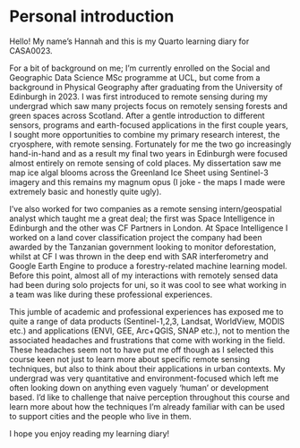 # Personal introduction {.unnumbered}

Hello! My name's Hannah and this is my Quarto learning diary for CASA0023.

For a bit of background on me; I'm currently enrolled on the Social and Geographic Data Science MSc programme at UCL, but come from a background in Physical Geography after graduating from the University of Edinburgh in 2023. I was first introduced to remote sensing during my undergrad which saw many projects focus on remotely sensing forests and green spaces across Scotland. After a gentle introduction to different sensors, programs and earth-focused applications in the first couple years, I sought more opportunities to combine my primary research interest, the cryosphere, with remote sensing. Fortunately for me the two go increasingly hand-in-hand and as a result my final two years in Edinburgh were focused almost entirely on remote sensing of cold places. My dissertation saw me map ice algal blooms across the Greenland Ice Sheet using Sentinel-3 imagery and this remains my magnum opus (I joke - the maps I made were extremely basic and honestly quite ugly).

I've also worked for two companies as a remote sensing intern/geospatial analyst which taught me a great deal; the first was Space Intelligence in Edinburgh and the other was CF Partners in London. At Space Intelligence I worked on a land cover classification project the company had been awarded by the Tanzanian government looking to monitor deforestation, whilst at CF I was thrown in the deep end with SAR interferometry and Google Earth Engine to produce a forestry-related machine learning model. Before this point, almost all of my interactions with remotely sensed data had been during solo projects for uni, so it was cool to see what working in a team was like during these professional experiences.

This jumble of academic and professional experiences has exposed me to quite a range of data products (Sentinel-1,2,3, Landsat, WorldView, MODIS etc.) and applications (ENVI, GEE, Arc+QGIS, SNAP etc.), not to mention the associated headaches and frustrations that come with working in the field. These headaches seem not to have put me off though as I selected this course keen not just to learn more about specific remote sensing techniques, but also to think about their applications in urban contexts. My undergrad was very quantitative and environment-focused which left me often looking down on anything even vaguely 'human' or development based. I'd like to challenge that naive perception throughout this course and learn more about how the techniques I'm already familiar with can be used to support cities and the people who live in them.

I hope you enjoy reading my learning diary!
